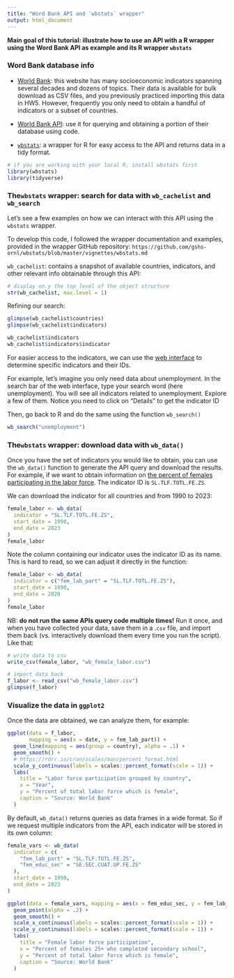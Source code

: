 ```yaml
---
title: "Word Bank API and `wbstats` wrapper"
output: html_document
---
```


**Main goal of this tutorial: illustrate how to use an API with a R wrapper using the Word Bank API as example and its R wrapper `wbstats`** 


### Word Bank database info

* [World Bank](https://www.worldbank.org/): this website has many socioeconomic indicators spanning several decades and dozens of topics. Their data is available for bulk download as CSV files, and you previously practiced importing this data in HW5. However, frequently you only need to obtain a handful of indicators or a subset of countries.

* [World Bank API](https://datahelpdesk.worldbank.org/knowledgebase/topics/125589): use it for querying and obtaining a portion of their database using code. 

* [`wbstats`](https://github.com/gshs-ornl/wbstats): a wrapper for R for easy access to the API and returns data in a tidy format.

```r
# if you are working with your local R, install wbstats first
library(wbstats)
library(tidyverse)
```


### The`wbstats` wrapper: search for data with `wb_cachelist` and `wb_search`

Let's see a few examples on how we can interact with this API using the `wbstats` wrapper. 

To develop this code, I followed the wrapper documentation and examples, provided in the wrapper GitHub repository: `https://github.com/gshs-ornl/wbstats/blob/master/vignettes/wbstats.md`

`wb_cachelist`: contains a snapshot of available countries, indicators, and other relevant info obtainable through this API:

```r
# display on.y the top level of the object structure
str(wb_cachelist, max.level = 1)
```

Refining our search:

```r
glimpse(wb_cachelist$countries)
glimpse(wb_cachelist$indicators)
```

```r
wb_cachelist$indicators
wb_cachelist$indicators$indicator
```

For easier access to the indicators, we can use the [web interface](https://data.worldbank.org/indicator) to determine specific indicators and their IDs. 

For example, let's imagine you only need data about unemployment. In the search bar of the web interface, type your search word (here unemployment). You will see all indicators related to unemployment. Explore a few of them. Notice you need to click on "Details" to get the indicator ID

Then, go back to R and do the same using the function `wb_search()`

```r
wb_search("unemployment")
```


### The`wbstats` wrapper: download data with `wb_data()`

Once you have the set of indicators you would like to obtain, you can use the `wb_data()` function to generate the API query and download the results. 
For example, if we want to obtain information on [the percent of females participating in the labor force](https://data.worldbank.org/indicator/SL.TLF.TOTL.FE.ZS?view=chart). The indicator ID is `SL.TLF.TOTL.FE.ZS`. 

We can download the indicator for all countries and from 1990 to 2023:

```r
female_labor <- wb_data(
  indicator = "SL.TLF.TOTL.FE.ZS",
  start_date = 1990,
  end_date = 2023
)
female_labor
```

Note the column containing our indicator uses the indicator ID as its name. This is hard to read, so we can adjust it directly in the function:

```r
female_labor <- wb_data(
  indicator = c("fem_lab_part" = "SL.TLF.TOTL.FE.ZS"),
  start_date = 1990,
  end_date = 2020
)
female_labor
```

NB: **do not run the same APIs query code multiple times!** Run it once, and when you have collected your data, save them in a .`csv` file, and import them back (vs. interactively download them every time you run the script). Like that:

```r
# write data to csv
write_csv(female_labor, "wb_female_labor.csv")
```

```r
# import data back
f_labor <- read_csv("wb_female_labor.csv")
glimpse(f_labor)
```


### Visualize the data in `ggplot2`

Once the data are obtained, we can analyze them, for example:

```r

ggplot(data = f_labor,
       mapping = aes(x = date, y = fem_lab_part)) +
  geom_line(mapping = aes(group = country), alpha = .1) +
  geom_smooth() +
  # https://rdrr.io/cran/scales/man/percent_format.html
  scale_y_continuous(labels = scales::percent_format(scale = 1)) +
  labs(
    title = "Labor force participation grouped by country",
    x = "Year",
    y = "Percent of total labor force which is female",
    caption = "Source: World Bank"
  )
```

By default, `wb_data()` returns queries as data frames in a wide format. So if we request multiple indicators from the API, each indicator will be stored in its own column:

```r
female_vars <- wb_data(
  indicator = c(
    "fem_lab_part" = "SL.TLF.TOTL.FE.ZS",
    "fem_educ_sec" = "SE.SEC.CUAT.UP.FE.ZS"
  ),
  start_date = 1990,
  end_date = 2023
)
```

```r
ggplot(data = female_vars, mapping = aes(x = fem_educ_sec, y = fem_lab_part)) +
  geom_point(alpha = .2) +
  geom_smooth() +
  scale_x_continuous(labels = scales::percent_format(scale = 1)) +
  scale_y_continuous(labels = scales::percent_format(scale = 1)) +
  labs(
    title = "Female labor force participation",
    x = "Percent of females 25+ who completed secondary school",
    y = "Percent of total labor force which is female",
    caption = "Source: World Bank"
  )
```
